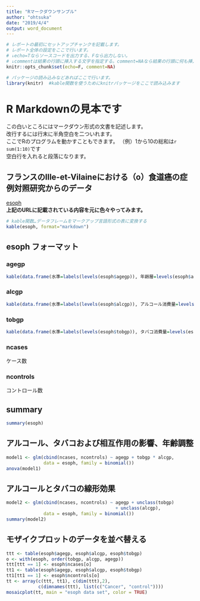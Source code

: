 ```yaml
---
title: "Rマークダウンサンプル"
author: "ohtsuka"
date: "2019/4/4"
output: word_document
---
```

```r
# レポートの最初にセットアップチャンクを記載します。
# レポート全体の設定をここで行います。
# ↓echo=Tならソースコードを出力する、Fなら出力しない。
# ↓commentは結果の行頭に挿入する文字を指定する。comment=NAなら結果の行頭に何も挿入しない。
knitr::opts_chunk$set(echo=F, comment=NA)
```
```r
# パッケージの読み込みなどあればここで行います。
library(knitr)  #kable関数を使うためにknitrパッケージをここで読み込みます
```

# R Markdownの見本です

この白いところにはマークダウン形式の文書を記述します。  
改行するには行末に半角空白を二ついれます。  
ここでRのプログラムを動かすこともできます。
（例）1から10の総和は`r sum(1:10)`です  
空白行を入れると段落になります。

## フランスのIlle-et-Vilaineにおける（o）食道癌の症例対照研究からのデータ
[esoph](https://stat.ethz.ch/R-manual/R-devel/library/datasets/html/esoph.html)  
**上記のURLに記載されている内容を元に色々やってみます。**
```r
# kable関数…データフレームをマークアップ言語形式の表に変換する
kable(esoph, format="markdown")
```
## esoph フォーマット
### agegp
```r
kable(data.frame(水準=labels(levels(esoph$agegp)), 年齢層=levels(esoph$agegp)), format="markdown")
```
### alcgp
```r
kable(data.frame(水準=labels(levels(esoph$alcgp)), アルコール消費量=levels(esoph$alcgp)), format="markdown")
```
### tobgp
```r
kable(data.frame(水準=labels(levels(esoph$tobgp)), タバコ消費量=levels(esoph$tobgp)), format="markdown")
```
### ncases
ケース数  

### ncontrols
コントロール数

## summary
```r
summary(esoph)
```
## アルコール、タバコおよび相互作用の影響、年齢調整
```r
model1 <- glm(cbind(ncases, ncontrols) ~ agegp + tobgp * alcgp,
              data = esoph, family = binomial())
anova(model1)
```
## アルコールとタバコの線形効果
```r
model2 <- glm(cbind(ncases, ncontrols) ~ agegp + unclass(tobgp)
                                         + unclass(alcgp),
              data = esoph, family = binomial())
summary(model2)
```
## モザイクプロットのデータを並べ替える
```r
ttt <- table(esoph$agegp, esoph$alcgp, esoph$tobgp)
o <- with(esoph, order(tobgp, alcgp, agegp))
ttt[ttt == 1] <- esoph$ncases[o]
tt1 <- table(esoph$agegp, esoph$alcgp, esoph$tobgp)
tt1[tt1 == 1] <- esoph$ncontrols[o]
tt <- array(c(ttt, tt1), c(dim(ttt),2),
            c(dimnames(ttt), list(c("Cancer", "control"))))
mosaicplot(tt, main = "esoph data set", color = TRUE)
```
